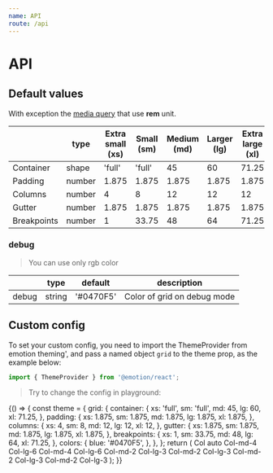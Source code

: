 ```yaml
---
name: API
route: /api
---
```



# API

## Default values

With exception the [media query](/utilities) that use **rem** unit.

|             | type   | Extra small (xs) | Small (sm) | Medium (md) | Larger (lg) | Extra large (xl) |
| ----------- | ------ | ---------------- | ---------- | ----------- | ----------- | ---------------- |
| Container   | shape  | 'full'           | 'full'     | 45          | 60          | 71.25            |
| Padding     | number | 1.875            | 1.875      | 1.875       | 1.875       | 1.875            |
| Columns     | number | 4                | 8          | 12          | 12          | 12               |
| Gutter      | number | 1.875            | 1.875      | 1.875       | 1.875       | 1.875            |
| Breakpoints | number | 1                | 33.75      | 48          | 64          | 71.25            |

### debug

> You can use only rgb color

|       | type   | default   | description                 |
| ----- | ------ | --------- | --------------------------- |
| debug | string | '#0470F5' | Color of grid on debug mode |

## Custom config

To set your custom config, you need to import the ThemeProvider from emotion theming', and pass a named object `grid` to the theme prop, as the example below:

```jsx
import { ThemeProvider } from '@emotion/react';
```

> Try to change the config in playground:

<Playground>
  {() => {
    const theme = {
      grid: {
        container: {
          xs: 'full',
          sm: 'full',
          md: 45,
          lg: 60,
          xl: 71.25,
        },
        padding: {
          xs: 1.875,
          sm: 1.875,
          md: 1.875,
          lg: 1.875,
          xl: 1.875,
        },
        columns: {
          xs: 4,
          sm: 8,
          md: 12,
          lg: 12,
          xl: 12,
        },
        gutter: {
          xs: 1.875,
          sm: 1.875,
          md: 1.875,
          lg: 1.875,
          xl: 1.875,
        },
        breakpoints: {
          xs: 1,
          sm: 33.75,
          md: 48,
          lg: 64,
          xl: 71.25,
        },
        colors: {
          blue: '#0470F5',
        },
      },
    };
    return (
      <ThemeProvider theme={theme}>
        <Container debug>
          <Row>
            <Col>Col auto</Col>
          </Row>
          <Row>
            <Col md={4} lg={6}>
              Col-md-4 Col-lg-6
            </Col>
            <Col md={4} lg={6}>
              Col-md-4 Col-lg-6
            </Col>
          </Row>
          <Row>
            <Col md={2} lg={3}>
              Col-md-2 Col-lg-3
            </Col>
            <Col md={2} lg={3}>
              Col-md-2 Col-lg-3
            </Col>
            <Col md={2} lg={3}>
              Col-md-2 Col-lg-3
            </Col>
            <Col md={2} lg={3}>
              Col-md-2 Col-lg-3
            </Col>
          </Row>
        </Container>
      </ThemeProvider>
    );
  }}
</Playground>
